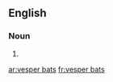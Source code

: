 
==English==

===Noun===
{{head|en|plural}}

# {{plural of|vesper bat|lang=en|nocat=1}}

[[ar:vesper bats]]
[[fr:vesper bats]]